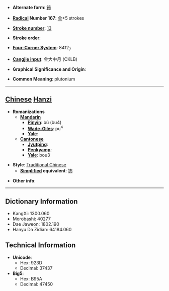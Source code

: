 * '''Alternate form''': [[钸]]

* '''[[Wiktionary:Chinese radical index| Radical]] Number 167''': [[Wiktionary:Chinese radical index 金|金]]+5 strokes

* '''[[Wiktionary:Chinese total strokes index|Stroke number]]''': [[Wiktionary:Chinese total strokes index 13|13]]

* '''Stroke order''': 

* '''[[Wiktionary:Chinese four corner index|Four-Corner System]]''': 8412<sub>7</sub>

* '''[[Wiktionary:Chinese Cangjie index|Cangjie input]]''': 金大中月 (CKLB)

* '''Graphical Significance and Origin''': 

* '''Common Meaning''': plutonium

----

== [[Chinese]] [[Hanzi]] ==

* '''Romanizations'''
** '''[[Mandarin]]'''
*** '''[[Pinyin]]''': bù (bu4)
*** '''[[Wade-Giles]]''': pu<sup>4</sup>
*** '''[[Yale]]''': 
** '''[[Cantonese]]'''
*** '''[[Jyutping]]''':
*** '''[[Penkyamp]]''': 
*** '''[[Yale]]''': bou3

* '''Style''': [[Traditional Chinese]] 
** '''[[Simplified Chinese|Simplified]] equivalent''': [[钸]]

* '''Other info''': 

----

== Dictionary Information ==

* KangXi: 1300.060
* Morobashi: 40277
* Dae Jaweon: 1802.190
* Hanyu Da Zidian: 64184.060

== Technical Information ==

* '''Unicode''':
** Hex: 923D
** Decimal: 37437
* '''Big5''':
** Hex: B95A
** Decimal: 47450